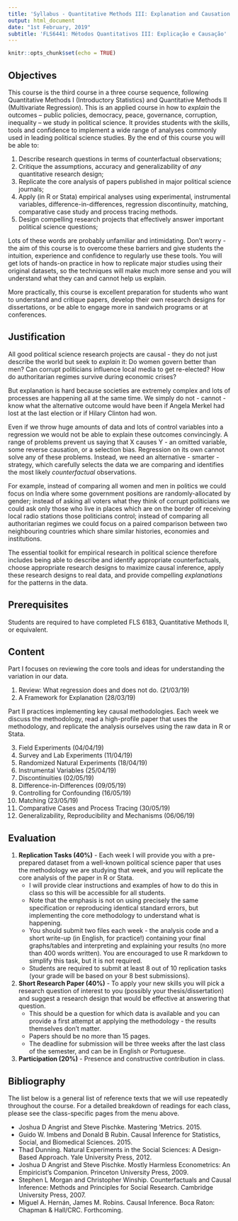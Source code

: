 ```yaml
---
title: 'Syllabus - Quantitative Methods III: Explanation and Causation'
output: html_document
date: "1st February, 2019"
subtitle: 'FLS6441: Métodos Quantitativos III: Explicação e Causação'
---
```


```r
knitr::opts_chunk$set(echo = TRUE)
```

\begin{center}
First Semester 2019, DCP, FFLCH, USP

Thursdays, 14:00 - 17:30

Jonathan Phillips
\end{center}

## Objectives

This course is the third course in a three course sequence, following Quantitative Methods I (Introductory Statistics) and Quantitative Methods II (Multivariate Regression). This is an applied course in how to *explain* the outcomes – public policies, democracy, peace, governance, corruption, inequality – we study in political science. It provides students with the skills, tools and confidence to implement a wide range of analyses commonly used in leading political science studies. 
By the end of this course you will be able to:

1. Describe research questions in terms of counterfactual observations;
2. Critique the assumptions, accuracy and generalizability of *any* quantitative research design;
3. Replicate the core analysis of papers published in major political science journals;
4. Apply (in R or Stata) empirical analyses using experimental, instrumental variables, difference-in-differences, regression discontinuity, matching, comparative case study and process tracing methods.
5. Design compelling research projects that effectively answer important political science questions;

Lots of these words are probably unfamiliar and intimidating. Don't worry - the aim of this course is to overcome these barriers and give students the intuition, experience and confidence to regularly use these tools. You will get lots of hands-on practice in how to replicate major studies using their original datasets, so the techniques will make much more sense and you will understand what they can and cannot help us explain.

More practically, this course is excellent preparation for students who want to understand and critique papers, develop their own research designs for dissertations, or be able to engage more in sandwich programs or at conferences. 

## Justification

All good political science research projects are causal - they do not just describe the world but seek to *explain* it: Do women govern better than men? Can corrupt politicians influence local media to get re-elected? How do authoritarian regimes survive during economic crises?

But explanation is hard because societies are extremely complex and lots of processes are happening all at the same time. We simply do not - cannot - know what the alternative outcome would have been if Angela Merkel had lost at the last election or if Hilary Clinton had won. 

Even if we throw huge amounts of data and lots of control variables into a regression we would not be able to explain these outcomes convincingly. A range of problems prevent us saying that X causes Y - an omitted variable, some reverse causation, or a selection bias. Regression on its own cannot solve any of these problems. Instead, we need an alternative - smarter - strategy, which carefully selects the data we are comparing and identifies the most likely *counterfactual* observations. 

For example, instead of comparing all women and men in politics we could focus on India where some government positions are randomly-allocated by gender; instead of asking all voters what they think of corrupt politicians we could ask only those who live in places which are on the border of receiving local radio stations those politicians control; instead of comparing all authoritarian regimes we could focus on a paired comparison between two neighbouring countries which share similar histories, economies and institutions. 

The essential toolkit for empirical research in political science therefore includes being able to describe and identify appropriate counterfactuals, choose appropriate research designs to maximize causal inference, apply these research designs to real data, and provide compelling *explanations* for the patterns in the data.

## Prerequisites 

Students are required to have completed FLS 6183, Quantitative Methods II, or equivalent.

## Content

Part I focuses on reviewing the core tools and ideas for understanding the variation in our data.

1. Review: What regression does and does not do. (21/03/19)
2. A Framework for Explanation (28/03/19)

Part II practices implementing key causal methodologies. Each week we discuss the methodology, read a high-profile paper that uses the methodology, and replicate the analysis ourselves using the raw data in R or Stata.

3. Field Experiments (04/04/19)
4. Survey and Lab Experiments (11/04/19)
5. Randomized Natural Experiments (18/04/19)
6. Instrumental Variables (25/04/19)
7. Discontinuities (02/05/19)
8. Difference-in-Differences (09/05/19)
9. Controlling for Confounding (16/05/19)
10. Matching (23/05/19)
11. Comparative Cases and Process Tracing (30/05/19)
12. Generalizability, Reproducibility and Mechanisms (06/06/19)

## Evaluation

1. **Replication Tasks (40%)** - Each week I will provide you with a pre-prepared dataset from a well-known political science paper that uses the methodology we are studying that week, and you will replicate the core analysis of the paper in R or Stata. 
    - I will provide clear instructions and examples of how to do this in class so this will be accessible for all students.
    - Note that the emphasis is not on using precisely the same specification or reproducing identical standard errors, but implementing the core methodology to understand what is happening. 
    - You should submit two files each week - the analysis code and a short write-up (in English, for practice!) containing your final graphs/tables and interpreting and explaining your results (no more than 400 words written). You are encouraged to use R markdown to simplify this task, but it is not required. 
    - Students are required to submit at least 8 out of 10 replication tasks (your grade will be based on your 8 best submissions). 

2. **Short Research Paper (40%)** - To apply your new skills you will pick a research question of interest to you (possibly your thesis/dissertation) and suggest a research design that would be effective at answering that question. 
    - This should be a question for which data is available and you can provide a first attempt at applying the methodology - the results themselves don't matter. 
    - Papers should be no more than 15 pages. 
    - The deadline for submission will be three weeks after the last class of the semester, and can be in English or Portuguese.

3. **Participation (20%)** - Presence and constructive contribution in class.

## Bibliography

The list below is a general list of reference texts that we will use repeatedly throughout the course. For a detailed breakdown of readings for each class, please see the class-specific pages from the menu above.

- Joshua D Angrist and Steve Pischke. Mastering 'Metrics. 2015.
- Guido W. Imbens and Donald B Rubin. Causal Inference for Statistics, Social, and Biomedical Sciences. 2015.
- Thad Dunning. Natural Experiments in the Social Sciences: A Design-Based Approach. Yale University Press, 2012.
- Joshua D Angrist and Steve Pischke. Mostly Harmless Econometrics: An Empiricist's Companion. Princeton University Press, 2009.
- Stephen L Morgan and Christopher Winship. Counterfactuals and Causal Inference: Methods and Principles for Social Research. Cambridge University Press, 2007.
- Miguel A. Hernán, James M. Robins. Causal Inference. Boca Raton: Chapman & Hall/CRC. Forthcoming.